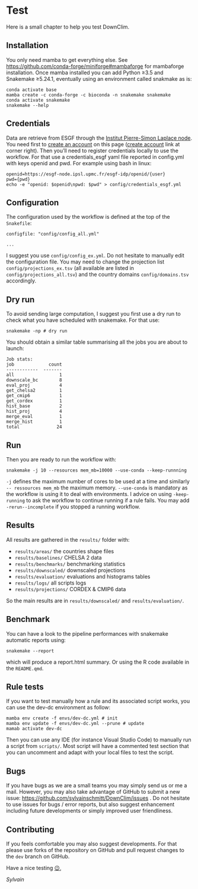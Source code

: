 # Test {.unnumbered}

Here is a small chapter to help you test DownClim.

## Installation

You only need mamba to get everything else. See <https://github.com/conda-forge/miniforge#mambaforge> for mambaforge installation. Once mamba installed you can add Python ≥3.5 and Snakemake ≥5.24.1, eventually using an environment called snakmake as is:

```         
conda activate base
mamba create -c conda-forge -c bioconda -n snakemake snakemake
conda activate snakemake
snakemake --help
```

## Credentials

Data are retrieve from ESGF through the [Institut Pierre-Simon Laplace node](https://esgf-node.ipsl.upmc.fr/search/cordex-ipsl/). You need
first to [create an account](https://esgf.github.io/esgf-user-support/user_guide.html#create-an-account) on this page ([create account](https://esgf-node.ipsl.upmc.fr/user/add/?next=http://esgf-node.ipsl.upmc.fr/search/cordex-ipsl/) link at corner right). Then you’ll need to register credentials locally to use the workflow. For that use a credentials_esgf yaml file reported in config.yml with keys openid and pwd. For example using bash in linux:

```         
openid=https://esgf-node.ipsl.upmc.fr/esgf-idp/openid/{user}
pwd={pwd}
echo -e "openid: $openid\npwd: $pwd" > config/credentials_esgf.yml
```

## Configuration

The configuration used by the workflow is defined at the top of the `Snakefile`:

```         
configfile: "config/config_all.yml"

...
```

I suggest you use `config/config_ex.yml`. Do not hesitate to manually edit the configuration file. You may need to change the projection list `config/projections_ex.tsv` (all available are listed in `config/projections_all.tsv`) and the country domains `config/domains.tsv` accordingly.

## Dry run

To avoid sending large computation, I suggest you first use a dry run to check what you have scheduled with snakemake. For that use:

```         
snakemake -np # dry run
```

You should obtain a similar table summarising all the jobs you are about to launch:

```         
Job stats:
job             count
------------  -------
all                 1
downscale_bc        8
eval_proj           4
get_chelsa2         1
get_cmip6           1
get_cordex          1
hist_base           2
hist_proj           4
merge_eval          1
merge_hist          1
total              24
```

## Run

Then you are ready to run the workflow with:

```         
snakemake -j 10 --resources mem_mb=10000 --use-conda --keep-runnning
```

`-j` defines the maximum number of cores to be used at a time and similarly `-- ressources mem_mb` the maximum memory. `--use-conda` is mandatory as the workflow is using it to deal with environments. I advice on using `-keep-running` to ask the workflow to continue running if a rule fails. You may add `-rerun--incomplete` if you stopped a running workflow.

## Results

All results are gathered in the `results/` folder with:

-   `results/areas/` the countries shape files
-   `results/baselines/` CHELSA 2 data
-   `results/benchmarks/` benchmarking statistics
-   `results/downscaled/` downscaled projections
-   `results/evaluation/` evaluations and histograms tables
-   `results/logs/` all scripts logs
-   `results/projections/` CORDEX & CMIP6 data

So the main results are in `results/downscaled/` and `results/evaluation/`.

## Benchmark

You can have a look to the pipeline performances with snakemake automatic reports using:

```         
snakemake --report
```

which will produce a report.html summary. Or using the R code available in the `README.qmd`.

## Rule tests

If you want to test manually how a rule and its associated script works, you can use the dev-dc environment as follow:

```         
mamba env create -f envs/dev-dc.yml # init
mamba env update -f envs/dev-dc.yml --prune # update
mamab activate dev-dc
```

Then you can use any IDE (for instance Visual Studio Code) to manually run a script from `scripts/`. Most script will have a commented test section that you can uncomment and adapt with your local files to test the script.

## Bugs

If you have bugs as we are a small teams you may simply send us or me a mail. However, you may also take advantage of GitHub to submit a new issue: <https://github.com/sylvainschmitt/DownClim/issues> . Do not hesitate to use issues for bugs / error reports, but also suggest enhancement including future developments or simply improved user friendliness.

## Contributing

If you feels comfortable you may also suggest developments. For that please use forks of the repository on GitHub and pull request changes to the `dev` branch on GitHub.

Have a nice testing [😉](https://emojipedia.org/fr/visage-faisant-un-clin-d-%C5%93il),

*Sylvain*

